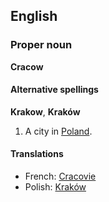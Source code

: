 ==English==
===Proper noun===
'''Cracow'''

====Alternative spellings====
'''Krakow''', '''Kraków'''

#A city in [[Poland]].

====Translations====
*French: [[Cracovie]]
*Polish: [[Kraków]]